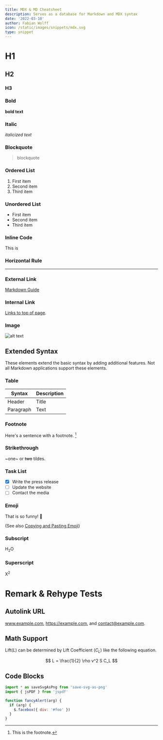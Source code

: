 ```yaml
---
title: MDX & MD Cheatsheet
description: Serves as a database for Markdown and MDX syntax
date: '2022-03-10'
author: Fabian Wolff
icon: /static/images/snippets/mdx.svg
type: snippet
---
```


# H1

## H2

### H3

### Bold

**bold text**

### Italic

_italicized text_

### Blockquote

> blockquote

### Ordered List

1. First item
2. Second item
3. Third item

### Unordered List

- First item
- Second item
- Third item

### Inline Code

This is <CodeBlock text='Inline Code' />

### Horizontal Rule

---

### External Link

[Markdown Guide](https://www.markdownguide.org)

### Internal Link

[Links to top of page](#h1).

### Image

![alt text](https://www.markdownguide.org/assets/images/tux.png)

## Extended Syntax

These elements extend the basic syntax by adding additional features. Not all Markdown applications support these elements.

### Table

| Syntax    | Description |
| --------- | ----------- |
| Header    | Title       |
| Paragraph | Text        |

### Footnote

Here's a sentence with a footnote. [^1]

[^1]: This is the footnote.

### Strikethrough

~one~ or ~~two~~ tildes.

### Task List

- [x] Write the press release
- [ ] Update the website
- [ ] Contact the media

### Emoji

That is so funny! 🤣

(See also [Copying and Pasting Emoji](https://www.markdownguide.org/extended-syntax/#copying-and-pasting-emoji))

### Subscript

H<sub>2</sub>O

### Superscript

X<sup>2</sup>

# Remark & Rehype Tests

## Autolink URL

www.example.com, https://example.com, and contact@example.com.

## Math Support

Lift($L$) can be determined by Lift Coefficient ($C_L$) like the following
equation.

$$
L = \frac{1}{2} \rho v^2 S C_L
$$

## Code Blocks

```js:lib/test.js
import * as saveSvgAsPng from 'save-svg-as-png'
import { jsPDF } from 'jspdf'
```

```js:lib/test2.js {1,3-4} showLineNumbers
function fancyAlert(arg) {
  if (arg) {
    $.facebox({ div: '#foo' })
  }
}
```
